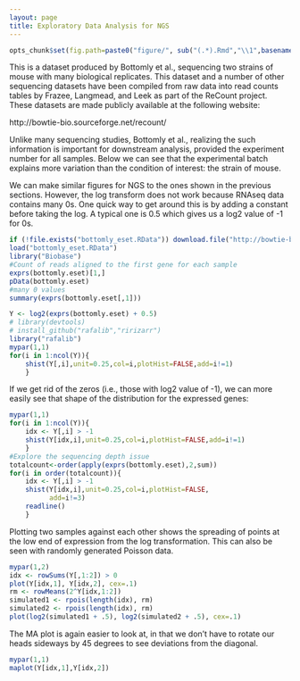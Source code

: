 ```yaml
---
layout: page
title: Exploratory Data Analysis for NGS
---
```


```r
opts_chunk$set(fig.path=paste0("figure/", sub("(.*).Rmd","\\1",basename(knitr:::knit_concord$get('infile'))), "-"))
```

This is a dataset produced by Bottomly et al., sequencing two strains of mouse with many biological replicates. This dataset and a number of other sequencing datasets have been compiled from raw data into read counts tables by Frazee, Langmead, and Leek as part of the ReCount project. These datasets are made publicly available at the following website:

http://bowtie-bio.sourceforge.net/recount/

Unlike many sequencing studies, Bottomly et al., realizing the such information is important for downstream analysis, provided the experiment number for all samples. Below we can see that the experimental batch explains more variation than the condition of interest: the strain of mouse. 

We can make similar figures for NGS to the ones shown in the previous sections. However, the log transform does not work because RNAseq data contains many 0s. One quick way to get around this is by adding a constant before taking the log. A typical one is 0.5 which gives us a log2 value of -1 for 0s.

```r
if (!file.exists("bottomly_eset.RData")) download.file("http://bowtie-bio.sourceforge.net/recount/ExpressionSets/bottomly_eset.RData","bottomly_eset.RData")
load("bottomly_eset.RData")
library("Biobase")
#Count of reads aligned to the first gene for each sample
exprs(bottomly.eset)[1,]
pData(bottomly.eset)
#many 0 values 
summary(exprs(bottomly.eset[,1]))

```

```r
Y <- log2(exprs(bottomly.eset) + 0.5)
# library(devtools)
# install_github("rafalib","ririzarr")
library("rafalib")
mypar(1,1)
for(i in 1:ncol(Y)){
    shist(Y[,i],unit=0.25,col=i,plotHist=FALSE,add=i!=1)
    }
```

If we get rid of the zeros (i.e., those with log2 value of -1), we can more easily see that shape of the distribution for the expressed genes:

```r
mypar(1,1)
for(i in 1:ncol(Y)){
    idx <- Y[,i] > -1
    shist(Y[idx,i],unit=0.25,col=i,plotHist=FALSE,add=i!=1)
    }
#Explore the sequencing depth issue
totalcount<-order(apply(exprs(bottomly.eset),2,sum))
for(i in order(totalcount)){
    idx <- Y[,i] > -1
    shist(Y[idx,i],unit=0.25,col=i,plotHist=FALSE,
          add=i!=3)
    readline()
    }

```

Plotting two samples against each other shows the spreading of points at the low end of expression from the log transformation. This can also be seen with randomly generated Poisson data.

```r
mypar(1,2)
idx <- rowSums(Y[,1:2]) > 0
plot(Y[idx,1], Y[idx,2], cex=.1)
rm <- rowMeans(2^Y[idx,1:2])
simulated1 <- rpois(length(idx), rm)
simulated2 <- rpois(length(idx), rm)
plot(log2(simulated1 + .5), log2(simulated2 + .5), cex=.1)
```

The MA plot is again easier to look at, in that we don't have to rotate our heads sideways by 45 degrees to see deviations from the diagonal.

```r
mypar(1,1)
maplot(Y[idx,1],Y[idx,2])
```


